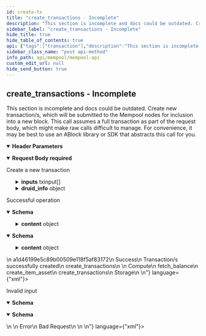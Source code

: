 ```yaml
---
id: create-tx
title: "create_transactions - Incomplete"
description: "This section is incomplete and docs could be outdated. Create new transaction/s, which will be submitted to the Mempool nodes for inclusion into a new block. This call assumes a full transaction as part of the request body, which might make raw calls difficult to manage. For convenience, it may be best to use an ABlock library or SDK that abstracts this call for you."
sidebar_label: "create_transactions - Incomplete"
hide_title: true
hide_table_of_contents: true
api: {"tags":["transaction"],"description":"This section is incomplete and docs could be outdated. Create new transaction/s, which will be submitted to the Mempool nodes for inclusion into a new block. This call assumes a full transaction as part of the request body, which might make raw calls difficult to manage. For convenience, it may be best to use an ABlock library or SDK that abstracts this call for you.","operationId":"createTx","parameters":[{"in":"header","name":"x-request-id","required":true,"description":"An idempotent key for retrieving cached responses from the node","schema":{"type":"string","example":"4d1e5754af0931a15138445c3ecd1a82","pattern":"^[a-z0-9]{32}$"}}],"requestBody":{"description":"Create a new transaction","content":{"application/json":{"schema":{"type":"object","xml":{"name":"txcreate"},"properties":{"id":{"type":"string","example":"a957bc20","description":"The ID of the transaction being created"},"inputs":{"type":"array","items":{"type":"object","properties":{"previous_out":{"type":"string","example":"f0698b112da09"},"script_signature":{"type":"object","properties":{"stack":{"type":"array","items":{"type":"string"}}},"title":"Script"}},"xml":{"name":"txinput"},"title":"TransactionInput"},"description":"The inputs to the transaction"},"outputs":{"type":"integer","format":"int32","example":7},"version":{"type":"integer","format":"int8","example":2,"description":"The transaction's schema version"},"druid_info":{"type":"object","properties":{"druid":{"type":"string","example":"DRUID_1"},"participants":{"type":"integer","example":2},"expectations":{"type":"object","properties":{"from":{"type":"string"},"to":{"type":"string"},"asset":{"type":"object"}}}}}},"title":"TransactionCreate"}}},"required":true},"responses":{"200":{"description":"Successful operation","content":{"application/json":{"schema":{"type":"object","properties":{"id":{"type":"string","example":"a1d46199e5c89b00509e118f5af83172","description":"The ID of the call, which corresponds to the x-request-id used in the header"},"status":{"type":"string","example":"Success","description":"The status of the call, which will be one of either \"Success\", \"Error\", or \"Pending\""},"reason":{"type":"string","example":"Transaction/s successfully created","description":"The reason for the status of the call. Most useful to debug errors"},"route":{"type":"string","example":"create_transactions","description":"The endpoint route that was called"},"content":{"type":"object","properties":{"node_type":{"type":"string","example":"Compute","description":"The type of this node"},"node_api":{"type":"array","description":"The publicly visible endpoints available on this node","items":{"type":"string"},"example":["fetch_balance","create_item_asset","create_transactions"]},"node_peers":{"type":"array","description":"The publicly visible nodes that this node is connected to","items":{"type":"string"},"example":["Storage"]}}}},"title":"ResponseCreateTransactions"}},"application/xml":{"schema":{"type":"object","properties":{"id":{"type":"string","example":"a1d46199e5c89b00509e118f5af83172","description":"The ID of the call, which corresponds to the x-request-id used in the header"},"status":{"type":"string","example":"Success","description":"The status of the call, which will be one of either \"Success\", \"Error\", or \"Pending\""},"reason":{"type":"string","example":"Transaction/s successfully created","description":"The reason for the status of the call. Most useful to debug errors"},"route":{"type":"string","example":"create_transactions","description":"The endpoint route that was called"},"content":{"type":"object","properties":{"node_type":{"type":"string","example":"Compute","description":"The type of this node"},"node_api":{"type":"array","description":"The publicly visible endpoints available on this node","items":{"type":"string"},"example":["fetch_balance","create_item_asset","create_transactions"]},"node_peers":{"type":"array","description":"The publicly visible nodes that this node is connected to","items":{"type":"string"},"example":["Storage"]}}}},"title":"ResponseCreateTransactions"}}}},"400":{"description":"Invalid input","content":{"application/json":{"schema":{"type":"object","properties":{"id":{"type":"string","example":null},"status":{"type":"string","example":"Error"},"reason":{"type":"string","example":"Bad Request"},"route":{"type":"string","example":null},"content":{"type":"string","example":null}},"title":"ResponseBadRequest"}},"application/xml":{"schema":{"type":"object","properties":{"id":{"type":"string","example":null},"status":{"type":"string","example":"Error"},"reason":{"type":"string","example":"Bad Request"},"route":{"type":"string","example":null},"content":{"type":"string","example":null}},"title":"ResponseBadRequest"}}}}},"method":"post","path":"/create_transactions","servers":[{"url":"http://49.12.234.10:3003","description":"Mempool Node"}],"jsonRequestBodyExample":{"id":"a957bc20","inputs":[{"previous_out":"f0698b112da09","script_signature":{"stack":["string"]}}],"outputs":7,"version":2,"druid_info":{"druid":"DRUID_1","participants":2,"expectations":{"from":"string","to":"string","asset":{}}}},"info":{"title":"Mempool API","description":"The Mempool node is a special type of node responsible for collecting transactions and bundling them into new blocks. \nThey also partition the mining network for mining and validate the blocks that these partitions mine. \nThere are only a limited number of Mempool nodes.  ","contact":{"email":"byron.houwens@a-block.net"},"license":{"name":"GPL-3.0","url":"https://www.gnu.org/licenses/gpl-3.0.en.html"},"version":"1.0.0"},"postman":{"name":"create_transactions - Incomplete","description":{"content":"This section is incomplete and docs could be outdated. Create new transaction/s, which will be submitted to the Mempool nodes for inclusion into a new block. This call assumes a full transaction as part of the request body, which might make raw calls difficult to manage. For convenience, it may be best to use an ABlock library or SDK that abstracts this call for you.","type":"text/plain"},"url":{"path":["create_transactions"],"host":["{{baseUrl}}"],"query":[],"variable":[]},"header":[{"disabled":false,"description":{"content":"(Required) An idempotent key for retrieving cached responses from the node","type":"text/plain"},"key":"x-request-id","value":""},{"key":"Content-Type","value":"application/json"},{"key":"Accept","value":"application/json"}],"method":"POST","body":{"mode":"raw","raw":"\"\"","options":{"raw":{"language":"json"}}}}}
sidebar_class_name: "post api-method"
info_path: api/mempool/mempool-api
custom_edit_url: null
hide_send_button: true
---
```



## create_transactions - Incomplete



This section is incomplete and docs could be outdated. Create new transaction/s, which will be submitted to the Mempool nodes for inclusion into a new block. This call assumes a full transaction as part of the request body, which might make raw calls difficult to manage. For convenience, it may be best to use an ABlock library or SDK that abstracts this call for you.

<details style={{"marginBottom":"1rem"}} data-collapsed={false} open={true}><summary style={{}}><strong>Header Parameters</strong></summary><div><ul><ParamsItem className={"paramsItem"} param={{"in":"header","name":"x-request-id","required":true,"description":"An idempotent key for retrieving cached responses from the node","schema":{"type":"string","example":"4d1e5754af0931a15138445c3ecd1a82","pattern":"^[a-z0-9]{32}$"}}}></ParamsItem></ul></div></details><MimeTabs><TabItem label={"application/json"} value={"application/json-schema"}><details style={{}} data-collapsed={false} open={true}><summary style={{"textAlign":"left"}}><strong>Request Body</strong><strong style={{"fontSize":"var(--ifm-code-font-size)","color":"var(--openapi-required)"}}> required</strong></summary><div style={{"textAlign":"left","marginLeft":"1rem"}}><div style={{"marginTop":"1rem","marginBottom":"1rem"}}>

Create a new transaction

</div></div><ul style={{"marginLeft":"1rem"}}><SchemaItem collapsible={false} name={"id"} required={false} schemaName={"string"} qualifierMessage={undefined} schema={{"type":"string","example":"a957bc20","description":"The ID of the transaction being created"}}></SchemaItem><SchemaItem collapsible={true} className={"schemaItem"}><details style={{}}><summary style={{}}><strong>inputs</strong><span style={{"opacity":"0.6"}}> txinput[]</span></summary><div style={{"marginLeft":"1rem"}}><div style={{"marginTop":".5rem","marginBottom":".5rem"}}>

The inputs to the transaction

</div><li><div style={{"fontSize":"var(--ifm-code-font-size)","opacity":"0.6","marginLeft":"-.5rem","paddingBottom":".5rem"}}>Array [</div></li><SchemaItem collapsible={false} name={"previous_out"} required={false} schemaName={"string"} qualifierMessage={undefined} schema={{"type":"string","example":"f0698b112da09"}}></SchemaItem><SchemaItem collapsible={true} className={"schemaItem"}><details style={{}}><summary style={{}}><strong>script_signature</strong><span style={{"opacity":"0.6"}}> object</span></summary><div style={{"marginLeft":"1rem"}}><SchemaItem collapsible={false} name={"stack"} required={false} schemaName={"string[]"} qualifierMessage={undefined} schema={{"type":"array","items":{"type":"string"}}}></SchemaItem></div></details></SchemaItem><li><div style={{"fontSize":"var(--ifm-code-font-size)","opacity":"0.6","marginLeft":"-.5rem"}}>]</div></li></div></details></SchemaItem><SchemaItem collapsible={false} name={"outputs"} required={false} schemaName={"int32"} qualifierMessage={undefined} schema={{"type":"integer","format":"int32","example":7}}></SchemaItem><SchemaItem collapsible={false} name={"version"} required={false} schemaName={"int8"} qualifierMessage={undefined} schema={{"type":"integer","format":"int8","example":2,"description":"The transaction's schema version"}}></SchemaItem><SchemaItem collapsible={true} className={"schemaItem"}><details style={{}}><summary style={{}}><strong>druid_info</strong><span style={{"opacity":"0.6"}}> object</span></summary><div style={{"marginLeft":"1rem"}}><SchemaItem collapsible={false} name={"druid"} required={false} schemaName={"string"} qualifierMessage={undefined} schema={{"type":"string","example":"DRUID_1"}}></SchemaItem><SchemaItem collapsible={false} name={"participants"} required={false} schemaName={"integer"} qualifierMessage={undefined} schema={{"type":"integer","example":2}}></SchemaItem><SchemaItem collapsible={true} className={"schemaItem"}><details style={{}}><summary style={{}}><strong>expectations</strong><span style={{"opacity":"0.6"}}> object</span></summary><div style={{"marginLeft":"1rem"}}><SchemaItem collapsible={false} name={"from"} required={false} schemaName={"string"} qualifierMessage={undefined} schema={{"type":"string"}}></SchemaItem><SchemaItem collapsible={false} name={"to"} required={false} schemaName={"string"} qualifierMessage={undefined} schema={{"type":"string"}}></SchemaItem><SchemaItem collapsible={false} name={"asset"} required={false} schemaName={"object"} qualifierMessage={undefined} schema={{"type":"object"}}></SchemaItem></div></details></SchemaItem></div></details></SchemaItem></ul></details></TabItem></MimeTabs><div><ApiTabs><TabItem label={"200"} value={"200"}><div>

Successful operation

</div><div><MimeTabs schemaType={"response"}><TabItem label={"application/json"} value={"application/json"}><SchemaTabs><TabItem label={"Schema"} value={"Schema"}><details style={{}} data-collapsed={false} open={true}><summary style={{"textAlign":"left"}}><strong>Schema</strong></summary><div style={{"textAlign":"left","marginLeft":"1rem"}}></div><ul style={{"marginLeft":"1rem"}}><SchemaItem collapsible={false} name={"id"} required={false} schemaName={"string"} qualifierMessage={undefined} schema={{"type":"string","example":"a1d46199e5c89b00509e118f5af83172","description":"The ID of the call, which corresponds to the x-request-id used in the header"}}></SchemaItem><SchemaItem collapsible={false} name={"status"} required={false} schemaName={"string"} qualifierMessage={undefined} schema={{"type":"string","example":"Success","description":"The status of the call, which will be one of either \"Success\", \"Error\", or \"Pending\""}}></SchemaItem><SchemaItem collapsible={false} name={"reason"} required={false} schemaName={"string"} qualifierMessage={undefined} schema={{"type":"string","example":"Transaction/s successfully created","description":"The reason for the status of the call. Most useful to debug errors"}}></SchemaItem><SchemaItem collapsible={false} name={"route"} required={false} schemaName={"string"} qualifierMessage={undefined} schema={{"type":"string","example":"create_transactions","description":"The endpoint route that was called"}}></SchemaItem><SchemaItem collapsible={true} className={"schemaItem"}><details style={{}}><summary style={{}}><strong>content</strong><span style={{"opacity":"0.6"}}> object</span></summary><div style={{"marginLeft":"1rem"}}><SchemaItem collapsible={false} name={"node_type"} required={false} schemaName={"string"} qualifierMessage={undefined} schema={{"type":"string","example":"Compute","description":"The type of this node"}}></SchemaItem><SchemaItem collapsible={false} name={"node_api"} required={false} schemaName={"string[]"} qualifierMessage={undefined} schema={{"type":"array","description":"The publicly visible endpoints available on this node","items":{"type":"string"},"example":["fetch_balance","create_item_asset","create_transactions"]}}></SchemaItem><SchemaItem collapsible={false} name={"node_peers"} required={false} schemaName={"string[]"} qualifierMessage={undefined} schema={{"type":"array","description":"The publicly visible nodes that this node is connected to","items":{"type":"string"},"example":["Storage"]}}></SchemaItem></div></details></SchemaItem></ul></details></TabItem><TabItem label={"Example (from schema)"} value={"Example (from schema)"}><ResponseSamples responseExample={"{\n  \"id\": \"a1d46199e5c89b00509e118f5af83172\",\n  \"status\": \"Success\",\n  \"reason\": \"Transaction/s successfully created\",\n  \"route\": \"create_transactions\",\n  \"content\": {\n    \"node_type\": \"Compute\",\n    \"node_api\": [\n      \"fetch_balance\",\n      \"create_item_asset\",\n      \"create_transactions\"\n    ],\n    \"node_peers\": [\n      \"Storage\"\n    ]\n  }\n}"} language={"json"}></ResponseSamples></TabItem></SchemaTabs></TabItem><TabItem label={"application/xml"} value={"application/xml"}><SchemaTabs><TabItem label={"Schema"} value={"Schema"}><details style={{}} data-collapsed={false} open={true}><summary style={{"textAlign":"left"}}><strong>Schema</strong></summary><div style={{"textAlign":"left","marginLeft":"1rem"}}></div><ul style={{"marginLeft":"1rem"}}><SchemaItem collapsible={false} name={"id"} required={false} schemaName={"string"} qualifierMessage={undefined} schema={{"type":"string","example":"a1d46199e5c89b00509e118f5af83172","description":"The ID of the call, which corresponds to the x-request-id used in the header"}}></SchemaItem><SchemaItem collapsible={false} name={"status"} required={false} schemaName={"string"} qualifierMessage={undefined} schema={{"type":"string","example":"Success","description":"The status of the call, which will be one of either \"Success\", \"Error\", or \"Pending\""}}></SchemaItem><SchemaItem collapsible={false} name={"reason"} required={false} schemaName={"string"} qualifierMessage={undefined} schema={{"type":"string","example":"Transaction/s successfully created","description":"The reason for the status of the call. Most useful to debug errors"}}></SchemaItem><SchemaItem collapsible={false} name={"route"} required={false} schemaName={"string"} qualifierMessage={undefined} schema={{"type":"string","example":"create_transactions","description":"The endpoint route that was called"}}></SchemaItem><SchemaItem collapsible={true} className={"schemaItem"}><details style={{}}><summary style={{}}><strong>content</strong><span style={{"opacity":"0.6"}}> object</span></summary><div style={{"marginLeft":"1rem"}}><SchemaItem collapsible={false} name={"node_type"} required={false} schemaName={"string"} qualifierMessage={undefined} schema={{"type":"string","example":"Compute","description":"The type of this node"}}></SchemaItem><SchemaItem collapsible={false} name={"node_api"} required={false} schemaName={"string[]"} qualifierMessage={undefined} schema={{"type":"array","description":"The publicly visible endpoints available on this node","items":{"type":"string"},"example":["fetch_balance","create_item_asset","create_transactions"]}}></SchemaItem><SchemaItem collapsible={false} name={"node_peers"} required={false} schemaName={"string[]"} qualifierMessage={undefined} schema={{"type":"array","description":"The publicly visible nodes that this node is connected to","items":{"type":"string"},"example":["Storage"]}}></SchemaItem></div></details></SchemaItem></ul></details></TabItem><TabItem label={"Example (from schema)"} value={"Example (from schema)"}><ResponseSamples responseExample={"<root>\n  <id>a1d46199e5c89b00509e118f5af83172</id>\n  <status>Success</status>\n  <reason>Transaction/s successfully created</reason>\n  <route>create_transactions</route>\n  <content>\n    <node_type>Compute</node_type>\n    <node_api>fetch_balance</node_api>\n    <node_api>create_item_asset</node_api>\n    <node_api>create_transactions</node_api>\n    <node_peers>Storage</node_peers>\n  </content>\n</root>"} language={"xml"}></ResponseSamples></TabItem></SchemaTabs></TabItem></MimeTabs></div></TabItem><TabItem label={"400"} value={"400"}><div>

Invalid input

</div><div><MimeTabs schemaType={"response"}><TabItem label={"application/json"} value={"application/json"}><SchemaTabs><TabItem label={"Schema"} value={"Schema"}><details style={{}} data-collapsed={false} open={true}><summary style={{"textAlign":"left"}}><strong>Schema</strong></summary><div style={{"textAlign":"left","marginLeft":"1rem"}}></div><ul style={{"marginLeft":"1rem"}}><SchemaItem collapsible={false} name={"id"} required={false} schemaName={"string"} qualifierMessage={undefined} schema={{"type":"string","example":null}}></SchemaItem><SchemaItem collapsible={false} name={"status"} required={false} schemaName={"string"} qualifierMessage={undefined} schema={{"type":"string","example":"Error"}}></SchemaItem><SchemaItem collapsible={false} name={"reason"} required={false} schemaName={"string"} qualifierMessage={undefined} schema={{"type":"string","example":"Bad Request"}}></SchemaItem><SchemaItem collapsible={false} name={"route"} required={false} schemaName={"string"} qualifierMessage={undefined} schema={{"type":"string","example":null}}></SchemaItem><SchemaItem collapsible={false} name={"content"} required={false} schemaName={"string"} qualifierMessage={undefined} schema={{"type":"string","example":null}}></SchemaItem></ul></details></TabItem><TabItem label={"Example (from schema)"} value={"Example (from schema)"}><ResponseSamples responseExample={"{\n  \"id\": null,\n  \"status\": \"Error\",\n  \"reason\": \"Bad Request\",\n  \"route\": null,\n  \"content\": null\n}"} language={"json"}></ResponseSamples></TabItem></SchemaTabs></TabItem><TabItem label={"application/xml"} value={"application/xml"}><SchemaTabs><TabItem label={"Schema"} value={"Schema"}><details style={{}} data-collapsed={false} open={true}><summary style={{"textAlign":"left"}}><strong>Schema</strong></summary><div style={{"textAlign":"left","marginLeft":"1rem"}}></div><ul style={{"marginLeft":"1rem"}}><SchemaItem collapsible={false} name={"id"} required={false} schemaName={"string"} qualifierMessage={undefined} schema={{"type":"string","example":null}}></SchemaItem><SchemaItem collapsible={false} name={"status"} required={false} schemaName={"string"} qualifierMessage={undefined} schema={{"type":"string","example":"Error"}}></SchemaItem><SchemaItem collapsible={false} name={"reason"} required={false} schemaName={"string"} qualifierMessage={undefined} schema={{"type":"string","example":"Bad Request"}}></SchemaItem><SchemaItem collapsible={false} name={"route"} required={false} schemaName={"string"} qualifierMessage={undefined} schema={{"type":"string","example":null}}></SchemaItem><SchemaItem collapsible={false} name={"content"} required={false} schemaName={"string"} qualifierMessage={undefined} schema={{"type":"string","example":null}}></SchemaItem></ul></details></TabItem><TabItem label={"Example (from schema)"} value={"Example (from schema)"}><ResponseSamples responseExample={"<root>\n  <id/>\n  <status>Error</status>\n  <reason>Bad Request</reason>\n  <route/>\n  <content/>\n</root>"} language={"xml"}></ResponseSamples></TabItem></SchemaTabs></TabItem></MimeTabs></div></TabItem></ApiTabs></div>
      